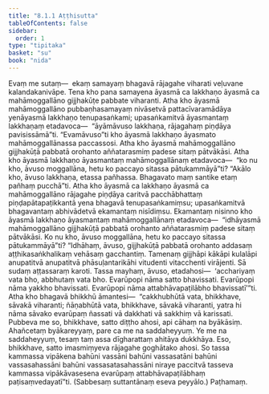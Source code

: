 ```yaml
---
title: "8.1.1 Aṭṭhisutta"
tableOfContents: false
sidebar:
  order: 1
type: "tipitaka"
basket: "su"
book: "nida"
---
```



<DynamicBreadcrumb />

<Division number="202" book="nida" bookNo="12" page="446">

<Paragraph number="1158" book="nida">
Evaṃ me sutaṃ—  ekaṃ samayaṃ bhagavā rājagahe viharati veḷuvane kalandakanivāpe. Tena kho pana samayena āyasmā ca lakkhaṇo āyasmā ca mahāmoggallāno gijjhakūṭe pabbate viharanti. Atha kho āyasmā mahāmoggallāno pubbaṇhasamayaṃ nivāsetvā pattacīvaramādāya yenāyasmā lakkhaṇo tenupasaṅkami; upasaṅkamitvā āyasmantaṃ lakkhaṇaṃ etadavoca—  “āyāmāvuso lakkhaṇa, rājagahaṃ piṇḍāya pavisissāmā”ti. “Evamāvuso”ti kho āyasmā lakkhaṇo āyasmato mahāmoggallānassa paccassosi. Atha kho āyasmā mahāmoggallāno gijjhakūṭā pabbatā orohanto aññatarasmiṃ padese sitaṃ pātvākāsi. Atha kho āyasmā lakkhaṇo āyasmantaṃ mahāmoggallānaṃ etadavoca—  “ko nu kho, āvuso moggallāna, hetu ko paccayo sitassa pātukammāyā”ti? “Akālo kho, āvuso lakkhaṇa, etassa pañhassa. Bhagavato maṃ santike etaṃ pañhaṃ pucchā”ti.
</Paragraph>

<Paragraph number="1159" book="nida">
Atha kho āyasmā ca lakkhaṇo āyasmā ca mahāmoggallāno rājagahe piṇḍāya caritvā pacchābhattaṃ piṇḍapātapaṭikkantā yena bhagavā tenupasaṅkamiṃsu; upasaṅkamitvā bhagavantaṃ abhivādetvā ekamantaṃ nisīdiṃsu. Ekamantaṃ nisinno kho āyasmā lakkhaṇo āyasmantaṃ mahāmoggallānaṃ etadavoca—  “idhāyasmā mahāmoggallāno gijjhakūṭā pabbatā orohanto aññatarasmiṃ padese sitaṃ pātvākāsi. Ko nu kho, āvuso moggallāna, hetu ko paccayo sitassa pātukammāyā”ti?
</Paragraph>

<Paragraph number="1160" book="nida">
“Idhāhaṃ, āvuso, gijjhakūṭā pabbatā orohanto addasaṃ aṭṭhikasaṅkhalikaṃ vehāsaṃ gacchantiṃ. Tamenaṃ gijjhāpi kākāpi kulalāpi anupatitvā anupatitvā phāsuḷantarikāhi vitudenti vitacchenti virājenti. Sā sudaṃ aṭṭassaraṃ karoti. Tassa mayhaṃ, āvuso, etadahosi—  ‘acchariyaṃ vata bho, abbhutaṃ vata bho. Evarūpopi nāma satto bhavissati. Evarūpopi nāma yakkho bhavissati. Evarūpopi nāma attabhāvapaṭilābho bhavissatī’”ti.
</Paragraph>

<Paragraph number="1161" book="nida">
Atha kho bhagavā bhikkhū āmantesi—  “cakkhubhūtā vata, bhikkhave, sāvakā viharanti; ñāṇabhūtā vata, bhikkhave, sāvakā viharanti, yatra hi nāma sāvako evarūpaṃ ñassati vā dakkhati vā sakkhiṃ vā karissati. Pubbeva me so, bhikkhave, satto diṭṭho ahosi, api cāhaṃ na byākāsiṃ. Ahañcetaṃ byākareyyaṃ, pare ca me na saddaheyyuṃ. Ye me na saddaheyyuṃ, tesaṃ taṃ assa dīgharattaṃ ahitāya dukkhāya. Eso, bhikkhave, satto imasmiṃyeva rājagahe goghātako ahosi. So tassa kammassa vipākena bahūni vassāni bahūni vassasatāni bahūni vassasahassāni bahūni vassasatasahassāni niraye paccitvā tasseva kammassa vipākāvasesena evarūpaṃ attabhāvapaṭilābhaṃ paṭisaṃvedayatī”ti. (Sabbesaṃ suttantānaṃ eseva peyyālo.)

</Paragraph>
</Division>

<Paragraph number="1162" type="center" book="nida">
Paṭhamaṃ.
</Paragraph>